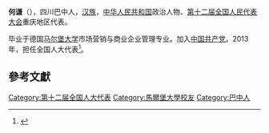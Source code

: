 '''何谦'''（{{bd|1967年||}}），四川巴中人，[[汉族|汉族]]，[[中华人民共和国|中华人民共和国]]政治人物、[[第十二届全国人民代表大会|第十二届全国人民代表大会]]重庆地区代表。

毕业于德国[[马尔堡大学|马尔堡大学]]市场营销与商业企业管理专业。加入[[中国共产党|中国共产党]]。2013年，担任全国人大代表<ref>{{cite news|title=全国人大代表信息-何谦|url=http://210.82.31.1:8084/delegate/viewDelegate.action?dbid=122065|accessdate=2013-04-05|newspaper=全国人大网|archive-url=https://web.archive.org/web/20150313144401/http://www.npc.gov.cn/delegate/viewDelegate.action?dbid=122065|archive-date=2015-03-13|dead-url=yes}}</ref>。

==參考文獻==
{{reflist}}
{{中国政治人物小作品}}

{{DEFAULTSORT: He}}
[[Category:第十二届全国人大代表|Category:第十二届全国人大代表]]
[[Category:馬爾堡大學校友|Category:馬爾堡大學校友]]
[[Category:巴中人|Category:巴中人]]